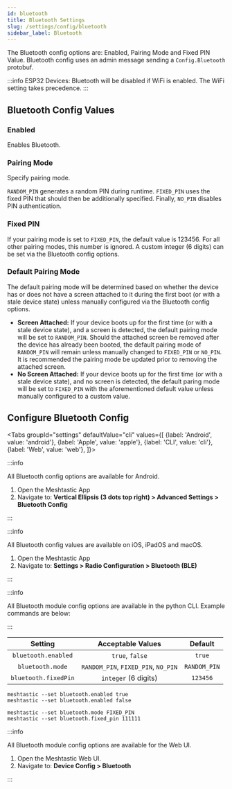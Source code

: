 ```yaml
---
id: bluetooth
title: Bluetooth Settings
slug: /settings/config/bluetooth
sidebar_label: Bluetooth
---
```



The Bluetooth config options are: Enabled, Pairing Mode and Fixed PIN Value.  Bluetooth config uses an admin message sending a `Config.Bluetooth` protobuf.

:::info
ESP32 Devices: Bluetooth will be disabled if WiFi is enabled. The WiFi setting takes precedence.
:::

## Bluetooth Config Values

### Enabled

Enables Bluetooth.

### Pairing Mode

Specify pairing mode.

`RANDOM_PIN` generates a random PIN during runtime.
`FIXED_PIN` uses the fixed PIN that should then be additionally specified.
Finally, `NO_PIN` disables PIN authentication.

### Fixed PIN

If your pairing mode is set to `FIXED_PIN`, the default value is 123456. For all other pairing modes, this number is ignored. A custom integer (6 digits) can be set via the Bluetooth config options.

### Default Pairing Mode

The default pairing mode will be determined based on whether the device has or does not have a screen attached to it during the first boot (or with a stale device state) unless manually configured via the Bluetooth config options.

- **Screen Attached:** If your device boots up for the first time (or with a stale device state), and a screen is detected, the default pairing mode will be set to `RANDOM_PIN`. Should the attached screen be removed after the device has already been booted, the default pairing mode of `RANDOM_PIN` will remain unless manually changed to `FIXED_PIN` or `NO_PIN`. It is recommended the pairing mode be updated prior to removing the attached screen.
- **No Screen Attached:** If your device boots up for the first time (or with a stale device state), and no screen is detected, the default paring mode will be set to `FIXED_PIN` with the aforementioned default value unless manually configured to a custom value.

## Configure Bluetooth Config

<Tabs
groupId="settings"
defaultValue="cli"
values={[
{label: 'Android', value: 'android'},
{label: 'Apple', value: 'apple'},
{label: 'CLI', value: 'cli'},
{label: 'Web', value: 'web'},
]}>
<TabItem value="android">

:::info

All Bluetooth config options are available for Android.

1. Open the Meshtastic App
2. Navigate to: **Vertical Ellipsis (3 dots top right) > Advanced Settings > Bluetooth Config**

:::

</TabItem>
<TabItem value="apple">

:::info

All Bluetooth config values are available on iOS, iPadOS and macOS.

1. Open the Meshtastic App
2. Navigate to: **Settings > Radio Configuration > Bluetooth (BLE)**

:::

</TabItem>
<TabItem value="cli">

:::info

All Bluetooth module config options are available in the python CLI. Example commands are below:

:::

|          Setting          |  Acceptable Values  | Default |
| :-----------------------: | :-----------------: | :-----: |
| `bluetooth.enabled`       | `true`, `false`     | `true` |
| `bluetooth.mode`          | `RANDOM_PIN`, `FIXED_PIN`, `NO_PIN` | `RANDOM_PIN` |
| `bluetooth.fixedPin`      | `integer` (6 digits) | `123456` |

```shell title="Enable/Disable Bluetooth Module"
meshtastic --set bluetooth.enabled true
meshtastic --set bluetooth.enabled false
```

```shell title="Set a fixed pin"
meshtastic --set bluetooth.mode FIXED_PIN
meshtastic --set bluetooth.fixed_pin 111111
```
  </TabItem>
  <TabItem value="web">

:::info

All Bluetooth module config options are available for the Web UI.

1. Open the Meshtastic Web UI.
2. Navigate to: **Device Config > Bluetooth**

:::

  </TabItem>
</Tabs>